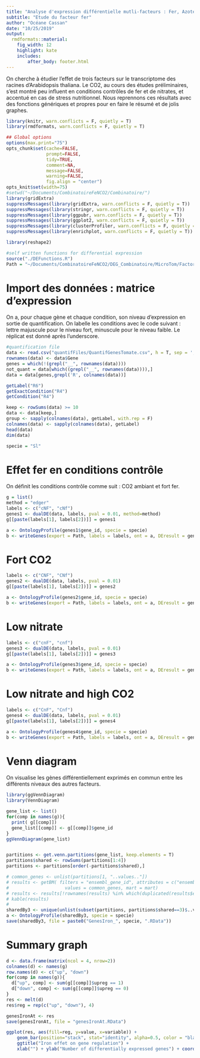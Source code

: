 ```yaml
---
title: "Analyse d'expression différentielle mutli-facteurs : Fer, Azote et CO2"
subtitle: "Etude du facteur fer"
author: "Océane Cassan"
date: "10/25/2019"
output: 
  rmdformats::material:
    fig_width: 12
    highlight: kate
    includes:
        after_body: footer.html
---
```


On cherche à étudier l'effet de trois facteurs sur le transcriptome des racines d'Arabidopsis thaliana.
Le CO2, au cours des études préliminaires, s'est montré peu influent en conditions contrôles de fer et de nitrates, et accentué en cas de stress nutritionnel.
Nous reprennons ces résultats avec des fonctions génériques et propres pour en faire le résumé et de jolis graphes.


```r
library(knitr, warn.conflicts = F, quietly = T)
library(rmdformats, warn.conflicts = F, quietly = T)

## Global options
options(max.print="75")
opts_chunk$set(cache=FALSE,
               prompt=FALSE,
               tidy=TRUE,
               comment=NA,
               message=FALSE,
               warning=FALSE,
               fig.align = "center")
opts_knit$set(width=75)
#setwd("~/Documents/CombinatoireFeNCO2/Combinatoire/")
library(gridExtra)
suppressMessages(library(gridExtra, warn.conflicts = F, quietly = T))
suppressMessages(library(stringr, warn.conflicts = F, quietly = T))
suppressMessages(library(ggpubr, warn.conflicts = F, quietly = T))
suppressMessages(library(ggplot2, warn.conflicts = F, quietly = T))
suppressMessages(library(clusterProfiler, warn.conflicts = F, quietly = T))
suppressMessages(library(enrichplot, warn.conflicts = F, quietly = T))

library(reshape2)

#self written functions for differential expression
source("./DEFunctions.R")
Path = "~/Documents/CombinatoireFeNCO2/DEG_Combinatoire/MicroTom/FactorIron/"

```


# Import des données : matrice d'expression

On a, pour chaque gène et chaque condition, son niveau d'expression en sortie de quantification.
On labelle les conditions avec le code suivant : lettre majuscule pour le niveau fort, minuscule pour le niveau faible. Le réplicat est donné après l'underscore.

```r
#quantification file
data <- read.csv("quantifFiles/QuantifGenesTomate.csv", h = T, sep = ',')
rownames(data) <- data$Gene
genes = which(!(grepl("__", rownames(data))))
not_quant = data[which((grepl("__", rownames(data)))),]
data = data[genes,grepl('R', colnames(data))]

getLabel("R6")
getExactCondition("R4")
getCondition("R4")

keep <- rowSums(data) >= 10
data <- data[keep,]
group <- sapply(colnames(data), getLabel, with.rep = F)
colnames(data) <- sapply(colnames(data), getLabel)
head(data)
dim(data)

specie = "Sl"
```



# Effet fer en conditions contrôle

On définit les conditions contrôle comme suit : CO2 ambiant et fort fer.

```r
g = list()
method = "edger"
labels <- c("cNF", "cNf")
genes1 <- dualDE(data, labels, pval = 0.01, method=method)
g[[paste(labels[1], labels[2])]] = genes1

a <- OntologyProfile(genes1$gene_id, specie = specie)
b <- writeGenes(export = Path, labels = labels, ont = a, DEresult = genes1)
```

# Fort CO2

```r
labels <- c("CNF", "CNf")
genes2 <- dualDE(data, labels, pval = 0.01)
g[[paste(labels[1], labels[2])]] = genes2

a <- OntologyProfile(genes2$gene_id, specie = specie)
b <- writeGenes(export = Path, labels = labels, ont = a, DEresult = genes2)
```

# Low nitrate

```r
labels <- c("cnF", "cnf")
genes3 <- dualDE(data, labels, pval = 0.01)
g[[paste(labels[1], labels[2])]] = genes3

a <- OntologyProfile(genes3$gene_id, specie = specie)
b <- writeGenes(export = Path, labels = labels, ont = a, DEresult = genes3)
```

# Low nitrate and high CO2

```r
labels <- c("CnF", "Cnf")
genes4 <- dualDE(data, labels, pval = 0.01)
g[[paste(labels[1], labels[2])]] = genes4

a <- OntologyProfile(genes4$gene_id, specie = specie)
b <- writeGenes(export = Path, labels = labels, ont = a, DEresult = genes4)
```


# Venn diagram

On visualise les gènes différentiellement exprimés en commun entre les différents niveaux des autres facteurs.

```r

library(ggVennDiagram)
library(VennDiagram)

gene_list <- list()
for(comp in names(g)){
  print( g[[comp]])
  gene_list[[comp]] <- g[[comp]]$gene_id
}
ggVennDiagram(gene_list)


partitions <- get.venn.partitions(gene_list, keep.elements = T)
partitions$shared <- rowSums(partitions[1:4])
partitions <- partitions[order(-partitions$shared),]

# common_genes <- unlist(partitions[1, "..values.."])
# results <- getBM( filters = "ensembl_gene_id", attributes = c("ensembl_gene_id", "description", "external_gene_name", "entrezgene_id"),
#                     values = common_genes, mart = mart)
# results <- results[!rownames(results) %in% which(duplicated(results$ensembl_gene_id)), ]
# kable(results)
# 
sharedBy3 <- unique(unlist(subset(partitions, partitions$shared==3)$..values..))
a <- OntologyProfile(sharedBy3, specie = specie)
save(sharedBy3, file = paste0("GenesIron_", specie, ".RData"))
```

# Summary graph

```r
d <- data.frame(matrix(ncol = 4, nrow=2))
colnames(d) <- names(g)
row.names(d) <- c("up", "down")
for(comp in names(g)){
  d["up", comp] <- sum(g[[comp]]$upreg == 1)
  d["down", comp] <- sum(g[[comp]]$upreg == 0)
}
res <- melt(d)
res$reg = rep(c("up", "down"), 4)

genesIronAt <- res
save(genesIronAt, file = "genesIronAt.RData")

ggplot(res, aes(fill=reg, y=value, x=variable)) + 
    geom_bar(position="stack", stat="identity", alpha=0.5, color = "black") +
    ggtitle("Iron effet on gene regulation") +
    xlab("") + ylab("Number of differentially expressed genes") + coord_flip()
```